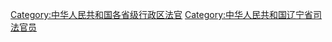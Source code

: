 [[Category:中华人民共和国各省级行政区法官|Category:中华人民共和国各省级行政区法官]]
[[Category:中华人民共和国辽宁省司法官员|Category:中华人民共和国辽宁省司法官员]]